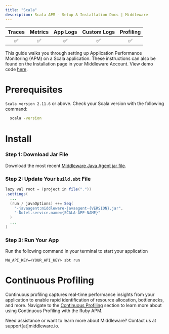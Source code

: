 ```yaml
---
title: "Scala"
description: Scala APM - Setup & Installation Docs | Middleware
---
```

| Traces | Metrics | App Logs | Custom Logs | Profiling |
| :----: | :-----: | :------: | :---------: | :-------: |
| ✅ | ✅ | ✅ | ✅ | ✅ |

This guide walks you through setting up Application Performance Monitoring (APM) on a Scala application. These instructions can also be found on the Installation page in your Middleware Account. View demo code [here](https://github.com/middleware-labs/demo-apm/blob/master/java/scala-demo/README.md).
# Prerequisites

`Scala version 2.11.6` or above. Check your Scala version with the following command:

```bash Shell
  scala -version
```

# Install

### Step 1: Download Jar File 

Download the most recent [Middleware Java Agent jar file](https://github.com/middleware-labs/opentelemetry-java-instrumentation/releases).

### Step 2: Update Your `build.sbt` File
 
```java Java
lazy val root = (project in file("."))
.settings(
  ...
  (run / javaOptions) ++= Seq(
    "-javaagent:middleware-javaagent-{VERSION}.jar",
    "-Dotel.service.name={SCALA-APP-NAME}"
  )
  ...
)
```

### Step 3: Run Your App

Run the following command in your terminal to start your application

```shell Shell
MW_API_KEY=<YOUR_API_KEY> sbt run
```

# Continuous Profiling

Continuous profiling captures real-time performance insights from your application to enable rapid identification of resource allocation, bottlenecks, and more. Navigate to the [Continuous Profiling](https://docs.middleware.io/workflow/profiling#continuous-profiling) section to learn more about using Continuous Profiling with the Ruby APM.


<Note> Need assistance or want to learn more about Middleware? Contact us at support[at]middleware.io. </Note>